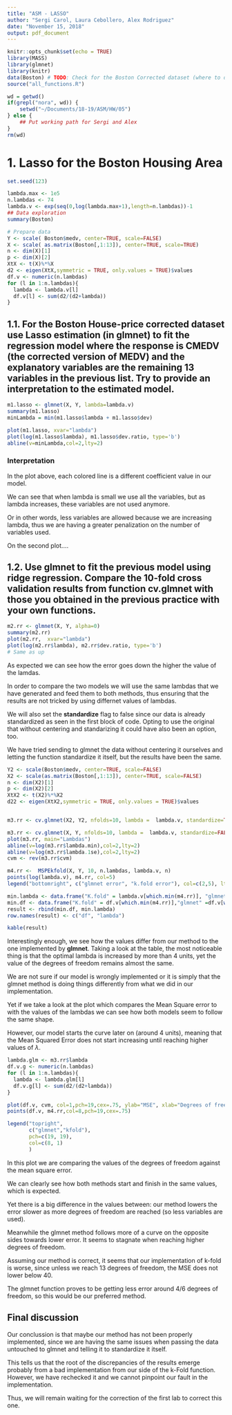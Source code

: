 ```yaml
---
title: "ASM - LASSO"
author: "Sergi Carol, Laura Cebollero, Alex Rodriguez"
date: "November 15, 2018"
output: pdf_document
---
```


```r
knitr::opts_chunk$set(echo = TRUE)
library(MASS)
library(glmnet)
library(knitr)
data(Boston) # TODO: Check for the Boston Corrected dataset (where to download it?)
source("all_functions.R")

wd = getwd()
if(grepl("nora", wd)) {
    setwd("~/Documents/18-19/ASM/HW/05")
} else {
    ## Put working path for Sergi and Alex
}
rm(wd)

```

\noindent\fbox{%
    \parbox{\textwidth}{%
      
 \textbf{$\rightarrow$} First of all, we want to note that we did \textbf{not find} the  mentioned corrected dataset in \texttt{El Raco}, and as such we have used the one in the package MASS, which does not have the corrected version of MEDV. 
 
 Because of this, we will be using \textbf{MEDV} as our \textbf{target variable}.

    }%
}


# 1. Lasso for the Boston Housing Area
```r
set.seed(123)

lambda.max <- 1e5
n.lambdas <- 74
lambda.v <- exp(seq(0,log(lambda.max+1),length=n.lambdas))-1
## Data exploration
summary(Boston)

# Prepare data
Y <- scale( Boston$medv, center=TRUE, scale=FALSE)
X <- scale( as.matrix(Boston[,1:13]), center=TRUE, scale=TRUE)
n <- dim(X)[1]
p <- dim(X)[2]
XtX <- t(X)%*%X 
d2 <- eigen(XtX,symmetric = TRUE, only.values = TRUE)$values
df.v <- numeric(n.lambdas)
for (l in 1:n.lambdas){
  lambda <- lambda.v[l]
  df.v[l] <- sum(d2/(d2+lambda)) 
}
```

## 1.1.  For the Boston House-price corrected dataset use Lasso estimation (in glmnet) to fit the regression model where the response is CMEDV (the corrected version of MEDV) and the explanatory variables are the remaining 13 variables in the previous list. Try to provide an interpretation to the estimated model.


```r
m1.lasso <- glmnet(X, Y, lambda=lambda.v)
summary(m1.lasso)
minLambda = min(m1.lasso$lambda + m1.lasso$dev)

plot(m1.lasso, xvar="lambda")
plot(log(m1.lasso$lambda), m1.lasso$dev.ratio, type='b')
abline(v=minLambda,col=2,lty=2)
```


### Interpretation


In the plot above, each colored line is a different coefficient value in our model.

We can see that when lambda is small we use all the variables, but as lambda increases, these variables are not used anymore. 

Or in other words, less variables are allowed because we are increasing lambda, thus we are having a greater penalization on the number of variables used.

On the second plot....

## 1.2. Use glmnet to fit the previous model using ridge regression. Compare the 10-fold cross validation results from function cv.glmnet with those you obtained in the previous practice with your own functions.

```r
m2.rr <- glmnet(X, Y, alpha=0)
summary(m2.rr)
plot(m2.rr,  xvar="lambda")
plot(log(m2.rr$lambda), m2.rr$dev.ratio, type='b')
# Same as up
```
As expected we can see how the error goes down the higher the value of the lamdas.

In order to compare the two models we will use the same lambdas that we have generated and feed them to both methods, thus ensuring that the results are not tricked by using differnet values of lambdas.

We will also set the __standardize__ flag to false since our data is already standardized as seen in the first block of code. Opting to use the original that without centering and standarizing it could have also been an option, too.

We have tried sending to glmnet the data without centering it ourselves and letting the function standardize it itself, but the results have been the same.

```r
Y2 <- scale(Boston$medv, center=TRUE, scale=FALSE)
X2 <- scale(as.matrix(Boston[,1:13]), center=TRUE, scale=FALSE)
n <- dim(X2)[1]
p <- dim(X2)[2]
XtX2 <- t(X2)%*%X2 
d22 <- eigen(XtX2,symmetric = TRUE, only.values = TRUE)$values


m3.rr <- cv.glmnet(X2, Y2, nfolds=10, lambda =  lambda.v, standardize=TRUE, intercept=FALSE, alpha=0)

```


```r
m3.rr <- cv.glmnet(X, Y, nfolds=10, lambda =  lambda.v, standardize=FALSE, intercept=FALSE, alpha=0)
plot(m3.rr, main="Lambdas")
abline(v=log(m3.rr$lambda.min),col=2,lty=2)
abline(v=log(m3.rr$lambda.1se),col=2,lty=2)
cvm <- rev(m3.rr$cvm)

m4.rr <-  MSPEkfold(X, Y, 10, n.lambdas, lambda.v, n)
points(log(lambda.v), m4.rr, col=5)
legend("bottomright", c("glmnet error", "k.fold error"), col=c(2,5), lty=c(2,2), lwd=c(1,1)) # FIX

min.lambda <- data.frame("K.fold" = lambda.v[which.min(m4.rr)], "glmnet" = m3.rr$lambda.min)
min.df <- data.frame("K.fold" = df.v[which.min(m4.rr)],"glmnet" =df.v[which(lambda.v == m3.rr$lambda.min)])
result <- rbind(min.df, min.lambda)
row.names(result) <- c("df", "lambda")

kable(result)
```

Interestingly enough, we see how the values differ from our method to the one implemented by __glmnet__. Taking a look at the table, the most noticeable thing is that the optimal lambda is increased by more than 4 units, yet the value of the degrees of freedom remains almost the same. 

We are not sure if our model is wrongly implemented or it is simply that the glmnet method is doing things differently from what we did in our implementation. 

Yet if we take a look at the plot which compares the Mean Square error to with the values of the lambdas we can see how both models seem to follow the same shape.

However, our model starts the curve later on (around 4 units), meaning that the Mean Squared Error does not start increasing until reaching higher values of $\lambda$.

```r
lambda.glm <- m3.rr$lambda
df.v.g <- numeric(n.lambdas)
for (l in 1:n.lambdas){
  lambda <- lambda.glm[l]
  df.v.g[l] <- sum(d2/(d2+lambda)) 
}

plot(df.v, cvm, col=1,pch=19,cex=.75, ylab="MSE", xlab="Degrees of freedom", main="Comparison of MSE models")
points(df.v, m4.rr,col=8,pch=19,cex=.75)

legend("topright",
       c("glmnet","kfold"),
       pch=c(19, 19),
       col=c(8, 1)
       )


``` 

In this plot we are comparing the values of the degrees of freedom against the mean square error.

We can clearly see how both methods start and finish in the same values, which is expected.

Yet there is a big difference in the values between: our method lowers the error slower as more degrees of freedom are reached (so less variables are used).

Meanwhile the glmnet method follows more of a curve on the opposite sides towards lower error. It seems to stagnate when reaching higher degrees of freedom.

Assuming our method is correct, it seems that our implementation of k-fold is worse, since unless we reach 13 degrees of freedom, the MSE does not lower below 40.

The glmnet function proves to be getting less error around 4/6 degrees of freedom, so this would be our preferred method.

<!-- 
    Sergi: Enserio que esta passant aqui?
    Laura: Jo diria que la nostra impl. no esta be. Pero com no tenim la correccio....
    
-->
## Final discussion

Our conclussion is that maybe our method has not been properly implemented, since we are having the same issues when passing the data untouched to glmnet and telling it to standardize it itself.

This tells us that the root of the discrepancies of the results emerge probably from a bad implementation from our side of the k-Fold function. However, we have rechecked it and we cannot pinpoint our fault in the implementation.

Thus, we will remain waiting for the correction of the first lab to correct this one.
